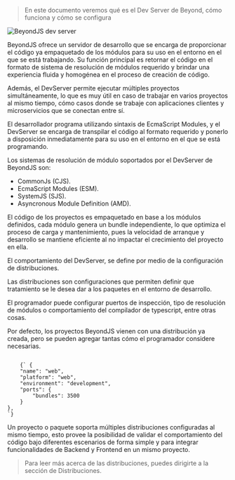 
<DocHeader id="intro" pretitle="Fundamentos" title="DevServer" />

> En este documento veremos qué es el Dev Server de Beyond, cómo funciona y cómo se configura

<img src="/images/dev-server.jpg" alt="BeyondJS dev server" />

BeyondJS ofrece un servidor de desarrollo que se encarga de proporcionar el código ya empaquetado de los módulos para su uso en el entorno
en el que se está trabajando. Su función principal es retornar el código en el formato de sistema de resolución de módulos requerido y
brindar una experiencia fluida y homogénea en el proceso de creación de código.

Además, el DevServer permite ejecutar múltiples proyectos simultáneamente,
lo que es muy útil en caso de trabajar en varios proyectos al mismo tiempo, cómo casos donde se trabaje con aplicaciones clientes y microservicios
que se conectan entre sí.

El desarrollador programa utilizando sintaxis de EcmaScript Modules, y el DevServer se encarga de transpilar el código al formato requerido
y ponerlo a disposición inmediatamente para su uso en el entorno en el que se está programando.

Los sistemas de resolución de módulo soportados por el DevServer de BeyondJS son:

-   CommonJs (CJS).
-   EcmaScript Modules (ESM).
-   SystemJS (SJS).
-   Asyncronous Module Definition (AMD).

El código de los proyectos es empaquetado en base a los módulos definidos, cada módulo genera un bundle independiente, lo que optimiza
el proceso de carga y mantenimiento, pues la velocidad de arranque y desarrollo se mantiene eficiente al no impactar el crecimiento del proyecto en ella.

<Subtitle text="Configuración" />

El comportamiento del DevServer, se define por medio de la configuración de distribuciones.

Las distribuciones son configuraciones que permiten definir que tratamiento se le desea dar a los paquetes en el entorno de desarrollo.

El programador puede configurar puertos de inspección, tipo de resolución de módulos o comportamiento del compilador de typescript, entre otras cosas.

Por defecto, los proyectos BeyondJS vienen con una distribución ya creada, pero se pueden agregar tantas cómo el programador considere necesarias.

<Code>
    {` {
    "name": "web",
    "platform": "web",
    "environment": "development",
    "ports": {
        "bundles": 3500
    }
},
`}
</Code>

Un proyecto o paquete soporta múltiples distribuciones configuradas al mismo tiempo, esto provee la posibilidad de
validar el comportamiento del código bajo diferentes escenarios de forma simple y para integrar funcionalidades de Backend y Frontend en un mismo
proyecto.

> Para leer más acerca de las distribuciones, puedes dirigirte a la <Link href="/distributions">sección de Distribuciones</Link>.
